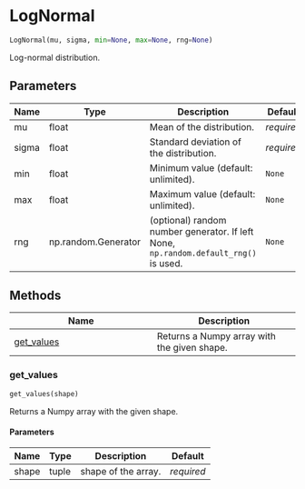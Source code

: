 # LogNormal { #ANNarchy.core.Random.LogNormal }

```python
LogNormal(mu, sigma, min=None, max=None, rng=None)
```

Log-normal distribution.

## Parameters {.doc-section .doc-section-parameters}

| Name   | Type                | Description                                                                          | Default    |
|--------|---------------------|--------------------------------------------------------------------------------------|------------|
| mu     | float               | Mean of the distribution.                                                            | _required_ |
| sigma  | float               | Standard deviation of the distribution.                                              | _required_ |
| min    | float               | Minimum value (default: unlimited).                                                  | `None`     |
| max    | float               | Maximum value (default: unlimited).                                                  | `None`     |
| rng    | np.random.Generator | (optional) random number generator. If left None, `np.random.default_rng()` is used. | `None`     |

## Methods

| Name | Description |
| --- | --- |
| [get_values](#ANNarchy.core.Random.LogNormal.get_values) | Returns a Numpy array with the given shape. |

### get_values { #ANNarchy.core.Random.LogNormal.get_values }

```python
get_values(shape)
```

Returns a Numpy array with the given shape.

#### Parameters {.doc-section .doc-section-parameters}

| Name   | Type   | Description         | Default    |
|--------|--------|---------------------|------------|
| shape  | tuple  | shape of the array. | _required_ |